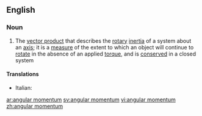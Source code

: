==English==

===Noun===
{{wikipedia}}
{{en-noun|sg=[[angular]] [[momentum]]|angular momenta}}

#{{physics}} The [[vector product]] that describes the [[rotary]] [[inertia]] of a system about an [[axis]]; it is a [[measure]] of the extent to which an object will continue to [[rotate]] in the absence of an applied [[torque]], and is [[conserved]] in a closed system

====Translations====
{{trans-top|angular momentum}}
*Italian: {{t|it|momento angolare|m}}
{{trans-mid}}

{{trans-bottom}}

[[ar:angular momentum]]
[[sv:angular momentum]]
[[vi:angular momentum]]
[[zh:angular momentum]]